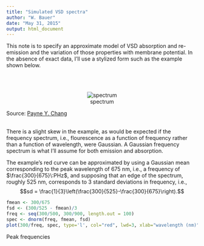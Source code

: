 ```yaml
---
title: "Simulated VSD spectra"
author: "W. Bauer"
date: "May 31, 2015"
output: html_document
---
```


This note is to specify an approximate model of VSD absorption and re-emission and the variation of those properties with membrane potential. In the absence of exact data, I'll use a stylized form such as the example shown below.

<br/><br/><center>![spectrum][chang]</center>
Source: [Payne Y. Chang](http://www.paynesnotebook.net/Research/Interests/index.html)<br/><br/>

There is a slight skew in the example, as would be expected if the frequency spectrum, i.e., flourescence as a function of frequency rather than a function of wavelength, were Gaussian. A Gaussian frequency spectrum is what I'll assume for both emission and absorption.

The example's red curve can be approximated by using a Gaussian mean corresponding to the peak wavelength of 675 nm, i.e., a frequency of $\frac{300}{675}\:PHz$, and supposing that an edge of the spectrum, roughly 525 nm, corresponds to 3 standard deviations in frequency, i.e.,$$sd = \frac{1}{3}\left(\frac{300}{525}-\frac{300}{675}\right).$$ 

```r
fmean <- 300/675
fsd <- (300/525 - fmean)/3
freq <- seq(300/500, 300/900, length.out = 100)
spec <- dnorm(freq, fmean, fsd)
plot(300/freq, spec, type='l', col="red", lwd=3, xlab="wavelength (nm)", ylab="", main = "Stylized VSD emission spectrum")
```

Peak frequencies 

[chang]: ../images/vsd_spectrum.png